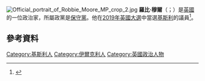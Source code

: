 [[File:Official_portrait_of_Robbie_Moore_MP_crop_2.jpg|thumb]]
'''羅比·穆爾'''（{{lang-en|Robert Peter Moore}}；{{bd|1984年|11月28日}}）是[[英國|英國]]的一位政治家，所屬政黨是[[保守黨_(英國)|保守黨]]。他在[[2019年英國大選|2019年英國大選]]中當選[[基斯利_(英國國會選區)|基斯利]]的議員<ref name="politicsuk">{{cite web |title=Moore, Robbie |url=https://www.politics.co.uk/reference/moore-robbie/ |website=Politics.co.uk |access-date=25 March 2021 |archive-date=2021-04-17 |archive-url=https://web.archive.org/web/20210417004321/https://www.politics.co.uk/reference/moore-robbie/ |dead-url=no }}</ref>。

==參考資料==
{{reflist}}

{{DEFAULTSORT:Moore, Robert}}
[[Category:基斯利人|Category:基斯利人]]
[[Category:伊爾克利人|Category:伊爾克利人]]
[[Category:英國政治人物|Category:英國政治人物]]